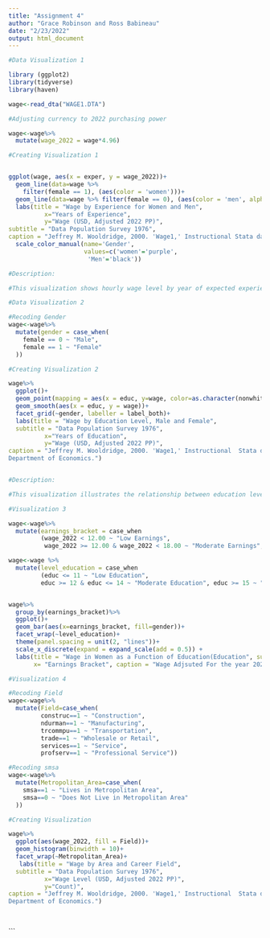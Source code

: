 ```yaml
---
title: "Assignment 4"
author: "Grace Robinson and Ross Babineau"
date: "2/23/2022"
output: html_document
---
```


```r
#Data Visualization 1

library (ggplot2)
library(tidyverse)
library(haven)

wage<-read_dta("WAGE1.DTA")

#Adjusting currency to 2022 purchasing power

wage<-wage%>%
  mutate(wage_2022 = wage*4.96)

#Creating Visualization 1


ggplot(wage, aes(x = exper, y = wage_2022))+ 
  geom_line(data=wage %>% 
    filter(female == 1), (aes(color = 'women')))+
  geom_line(data=wage %>% filter(female == 0), (aes(color = 'men', alpha = 0.5)))+
  labs(title = "Wage by Experience for Women and Men",
          x="Years of Experience",
          y="Wage (USD, Adjusted 2022 PP)",
subtitle = "Data Population Survey 1976",
caption = "Jeffrey M. Wooldridge, 2000. 'Wage1,' Instructional Stata datasets for econometrics wage1, Boston College Department of Economics.")+
  scale_color_manual(name='Gender',
                     values=c('women'='purple',
                      'Men'='black'))

#Description:

#This visualization shows hourly wage level by year of expected experience for both men and women. Women are represented by the purple line, while men are represented by the black line. The disparity between wage earned by men and women is observed at almost every level of experience, with exceptions near 1, 7 and 12 years of experience.


```
```r

#Data Visualization 2

#Recoding Gender
wage<-wage%>%
  mutate(gender = case_when(
    female == 0 ~ "Male",
    female == 1 ~ "Female"
  ))

#Creating Visualization 2

wage%>%
  ggplot()+
  geom_point(mapping = aes(x = educ, y=wage, color=as.character(nonwhite)))+
  geom_smooth(aes(x = educ, y = wage))+
  facet_grid(~gender, labeller = label_both)+
  labs(title = "Wage by Education Level, Male and Female",
  subtitle = "Data Population Survey 1976",
          x="Years of Education",
          y="Wage (USD, Adjusted 2022 PP)",
caption = "Jeffrey M. Wooldridge, 2000. 'Wage1,' Instructional  Stata datasets for econometrics wage1, Boston College   
Department of Economics.")


#Description:

#This visualization illustrates the relationship between education level and wage (adjusted to 2022 purchasing power). The facet grid function shows compares the relationship between education level and wage for both men and women, side by side. For both genders, wage increases as years of education increases (shown by the line of best fit). Observations representing non-white individuals are shown in blue to show disparities in education and wage level by race. 

```

```r
#Visualization 3

wage<-wage%>%
  mutate(earnings_bracket = case_when
         (wage_2022 < 12.00 ~ "Low Earnings", 
          wage_2022 >= 12.00 & wage_2022 < 18.00 ~ "Moderate Earnings", wage_2022 >= 18.00 ~ "High Earnings"))

wage<-wage %>%
  mutate(level_education = case_when
         (educ <= 11 ~ "Low Education", 
         educ >= 12 & educ <= 14 ~ "Moderate Education", educ >= 15 ~ "High Education"))


wage%>%
  group_by(earnings_bracket)%>%
  ggplot()+
  geom_bar(aes(x=earnings_bracket, fill=gender))+
  facet_wrap(~level_education)+
  theme(panel.spacing = unit(2, "lines"))+
  scale_x_discrete(expand = expand_scale(add = 0.5)) +
  labs(title = "Wage in Women as a Function of Education(Education", subtitle = "Data Pulled from 1976 Survey", 
       x= "Earnings Bracket", caption = "Wage Adjsuted For the year 2022")


```
```r

#Visualization 4 

#Recoding Field
wage<-wage%>%
  mutate(Field=case_when(
         construc==1 ~ "Construction",
         ndurman==1 ~ "Manufacturing",
         trcommpu==1 ~ "Transportation",
         trade==1 ~ "Wholesale or Retail",
         services==1 ~ "Service",
         profserv==1 ~ "Professional Service"))

#Recoding smsa
wage<-wage%>%
  mutate(Metropolitan_Area=case_when(
    smsa==1 ~ "Lives in Metropolitan Area",
    smsa==0 ~ "Does Not Live in Metropolitan Area"
  ))

#Creating Visualization 

wage%>%
  ggplot(aes(wage_2022, fill = Field))+
  geom_histogram(binwidth = 10)+
  facet_wrap(~Metropolitan_Area)+
   labs(title = "Wage by Area and Career Field",
  subtitle = "Data Population Survey 1976",
          x="Wage Level (USD, Adjusted 2022 PP)",
          y="Count)",
caption = "Jeffrey M. Wooldridge, 2000. 'Wage1,' Instructional  Stata datasets for econometrics wage1, Boston College   
Department of Economics.")

  

```

```


